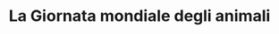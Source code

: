 ---
description: "La Giornata Mondiale degli animali si celebra ogni anno il 4 ottobre, in onore di San Francesco d'Assisi. Durante la Giornata degli Animali, vengono organizzate diverse attività a tema naturalistico e didattico, come escursioni guidate, osservazioni faunistiche, laboratori e conferenze. Una fantastica opportunità per entrare in contatto con la natura, scoprendo specie animali tipiche della zona, come i cervi, i cinghiali, le volpi, e molte altre."
title: "La Giornata mondiale degli animali"
---